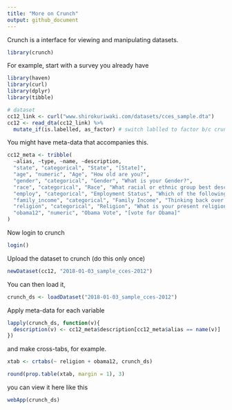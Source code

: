 ```yaml
---
title: "More on Crunch"
output: github_document
---
```


Crunch is a interface for viewing and manipulating datasets.

```r
library(crunch)
```

For example, start with a survey you already have


```r
library(haven)
library(curl)
library(dplyr)
library(tibble)

# dataset
cc12_link <- curl("www.shirokuriwaki.com/datasets/cces_sample.dta")
cc12 <- read_dta(cc12_link) %>%
  mutate_if(is.labelled, as_factor) # switch lablled to factor b/c crunch doesn't accept
```



You might have meta-data that accompanies this. 

```r
cc12_meta <- tribble(
  ~alias, ~type, ~name, ~description,
  "state", "categorical", "State", "[State]",
  "age", "numeric", "Age", "How old are you?",
  "gender", "categorical", "Gender", "What is your Gender?",
  "race", "categorical", "Race", "What racial or ethnic group best describes you?",
  "employ", "categorical", "Employment Status", "Which of the following best describes your current employment status?",
  "family_income", "categorical", "Family Income", "Thinking back over the last year, what was your family's annual income?",
  "religion", "categorical", "Religion", "What is your present religion, if any?",
  "obama12", "numeric", "Obama Vote", "[vote for Obama]"
)

```

Now login to crunch
```r
login()
```

Upload the dataset to crunch (do this only once)
```r
newDataset(cc12, "2018-01-03_sample_cces-2012")
```



You can then load it,
```r
crunch_ds <- loadDataset("2018-01-03_sample_cces-2012")
```



Apply meta-data for each variable
```r
lapply(crunch_ds, function(v){
  description(v) <- cc12_meta$description[cc12_meta$alias == name(v)]
})
```

and make cross-tabs, for example. 

```r
xtab <- crtabs(~ religion + obama12, crunch_ds)
```

```r
round(prop.table(xtab, margin = 1), 3)
```



you can view it here like this
```r
webApp(crunch_ds)
```
